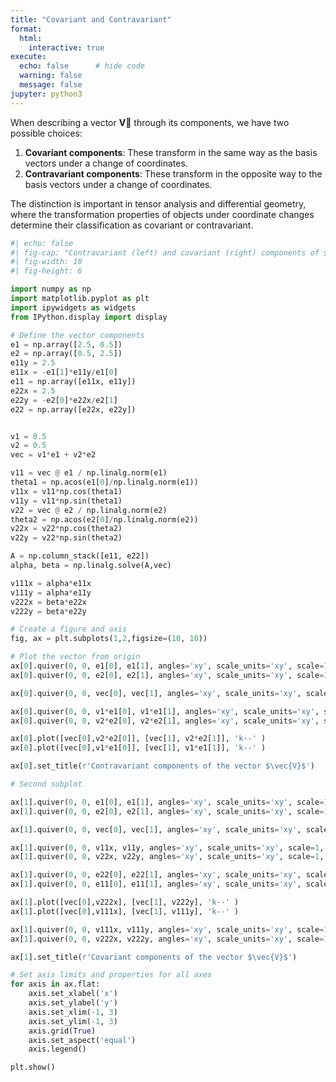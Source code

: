 ```yaml
---
title: "Covariant and Contravariant"
format:
  html:
    interactive: true
execute:
  echo: false      # hide code
  warning: false
  message: false
jupyter: python3
---
```


When describing a vector $\mathbf{\vec{V}}$ through its components, we have two possible choices:

1. **Covariant components**: These transform in the same way as the basis vectors under a change of coordinates.
2. **Contravariant components**: These transform in the opposite way to the basis vectors under a change of coordinates.

The distinction is important in tensor analysis and differential geometry, where the transformation properties of objects under coordinate changes determine their classification as covariant or contravariant.

```python

#| echo: false
#| fig-cap: "Contravariant (left) and covariant (right) components of $\\vec{V}$."
#| fig-width: 10
#| fig-height: 6

import numpy as np
import matplotlib.pyplot as plt
import ipywidgets as widgets
from IPython.display import display

# Define the vector components
e1 = np.array([2.5, 0.5])
e2 = np.array([0.5, 2.5])
e11y = 2.5
e11x = -e1[1]*e11y/e1[0]
e11 = np.array([e11x, e11y])
e22x = 2.5
e22y = -e2[0]*e22x/e2[1]
e22 = np.array([e22x, e22y])


v1 = 0.5
v2 = 0.5
vec = v1*e1 + v2*e2

v11 = vec @ e1 / np.linalg.norm(e1)
theta1 = np.acos(e1[0]/np.linalg.norm(e1))
v11x = v11*np.cos(theta1)
v11y = v11*np.sin(theta1)
v22 = vec @ e2 / np.linalg.norm(e2)
theta2 = np.acos(e2[0]/np.linalg.norm(e2))
v22x = v22*np.cos(theta2)
v22y = v22*np.sin(theta2)

A = np.column_stack([e11, e22])
alpha, beta = np.linalg.solve(A,vec)

v111x = alpha*e11x
v111y = alpha*e11y
v222x = beta*e22x
v222y = beta*e22y

# Create a figure and axis
fig, ax = plt.subplots(1,2,figsize=(10, 10))

# Plot the vector from origin
ax[0].quiver(0, 0, e1[0], e1[1], angles='xy', scale_units='xy', scale=1, color='k', label=r'$\vec{e_1}$')
ax[0].quiver(0, 0, e2[0], e2[1], angles='xy', scale_units='xy', scale=1, color='k', label=r'$\vec{e_2}$')

ax[0].quiver(0, 0, vec[0], vec[1], angles='xy', scale_units='xy', scale=1, color='g', label=r'$\vec{V}$')

ax[0].quiver(0, 0, v1*e1[0], v1*e1[1], angles='xy', scale_units='xy', scale=1, color='r', label='$V^1$')
ax[0].quiver(0, 0, v2*e2[0], v2*e2[1], angles='xy', scale_units='xy', scale=1, color='r', label='$V^2$')

ax[0].plot([vec[0],v2*e2[0]], [vec[1], v2*e2[1]], 'k--' )
ax[0].plot([vec[0],v1*e1[0]], [vec[1], v1*e1[1]], 'k--' )

ax[0].set_title(r'Contravariant components of the vector $\vec{V}$')

# Second subplot

ax[1].quiver(0, 0, e1[0], e1[1], angles='xy', scale_units='xy', scale=1, color='k', label=r'$\vec{e_1}$',alpha = 0.2)
ax[1].quiver(0, 0, e2[0], e2[1], angles='xy', scale_units='xy', scale=1, color='k', label=r'$\vec{e_2}$',alpha = 0.2)

ax[1].quiver(0, 0, vec[0], vec[1], angles='xy', scale_units='xy', scale=1, color='g', label=r'$\vec{V}$')

ax[1].quiver(0, 0, v11x, v11y, angles='xy', scale_units='xy', scale=1, color='r', alpha = 0.2)
ax[1].quiver(0, 0, v22x, v22y, angles='xy', scale_units='xy', scale=1, color='r',alpha = 0.2)

ax[1].quiver(0, 0, e22[0], e22[1], angles='xy', scale_units='xy', scale=1, color='k', label=r'$\vec{e}^2$')
ax[1].quiver(0, 0, e11[0], e11[1], angles='xy', scale_units='xy', scale=1, color='k', label=r'$\vec{e}^2$')

ax[1].plot([vec[0],v222x], [vec[1], v222y], 'k--' )
ax[1].plot([vec[0],v111x], [vec[1], v111y], 'k--' )

ax[1].quiver(0, 0, v111x, v111y, angles='xy', scale_units='xy', scale=1, color='r', label='$V_1$')
ax[1].quiver(0, 0, v222x, v222y, angles='xy', scale_units='xy', scale=1, color='r', label='$V_2$')

ax[1].set_title(r'Covariant components of the vector $\vec{V}$')

# Set axis limits and properties for all axes
for axis in ax.flat:
    axis.set_xlabel('x')
    axis.set_ylabel('y')
    axis.set_xlim(-1, 3)
    axis.set_ylim(-1, 3)
    axis.grid(True)
    axis.set_aspect('equal')
    axis.legend()

plt.show()



```
